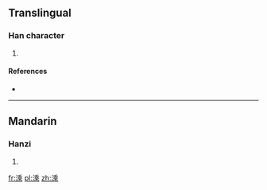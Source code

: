 ==Translingual==

===Han character===
{{Han char|rn=85|rad=水|as=10|sn=13|four=3219<sub>1</sub>|canj=水竹木心 (EHDP)}}

# {{defn|Han|sort=水10}}

====References====
* {{Han ref|kx=0639.250|dkj=17935|dj=1046.160|hdz=31699.120|uh=6E97|ud=28311|bh=DE68|bd=56936}}

----

==Mandarin==

===Hanzi===
{{cmn-hanzi|pin=[[shéng]] ([[sheng2]])|wg=sheng<sup>2</sup>}}

# {{defn|lang=cmn|sort=水10}}

[[fr:溗]]
[[pl:溗]]
[[zh:溗]]